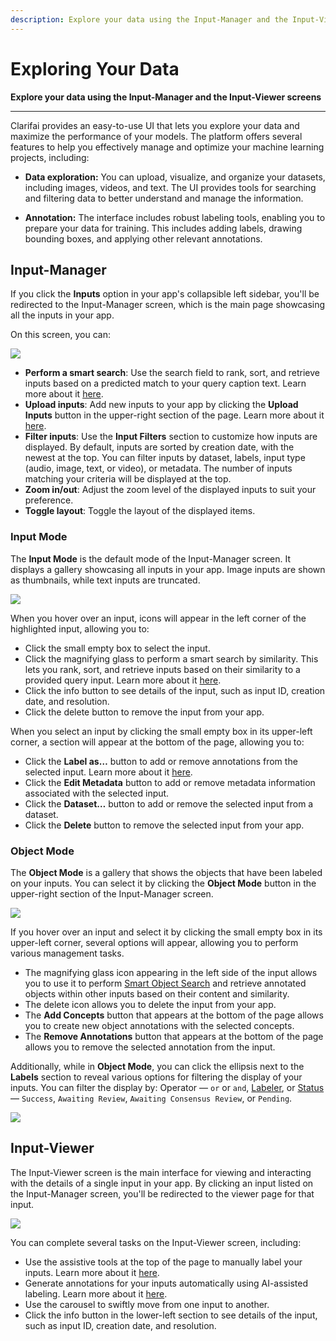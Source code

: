 ```yaml
---
description: Explore your data using the Input-Manager and the Input-Viewer screens
---
```


# Exploring Your Data

**Explore your data using the Input-Manager and the Input-Viewer screens**
<hr />

Clarifai provides an easy-to-use UI that lets you explore your data and maximize the performance of your models. The platform offers several features to help you effectively manage and optimize your machine learning projects, including:

- **Data exploration:** You can upload, visualize, and organize your datasets, including images, videos, and text. The UI provides tools for searching and filtering data to better understand and manage the information.

- **Annotation:** The interface includes robust labeling tools, enabling you to prepare your data for training. This includes adding labels, drawing bounding boxes, and applying other relevant annotations.

## Input-Manager

If you click the **Inputs** option in your app's collapsible left sidebar, you'll be redirected to the Input-Manager screen, which is the main page showcasing all the inputs in your app.

On this screen, you can:

![](/img/community_2/data_explorer_1.png)

- **Perform a smart search**: Use the search field to rank, sort, and retrieve inputs based on a predicted match to your query caption text. Learn more about it [here](https://docs.clarifai.com/portal-guide/psearch/visual-search/#smart-image-search-by-caption). 
- **Upload inputs**: Add new inputs to your app by clicking the **Upload Inputs** button in the upper-right section of the page. Learn more about it [here](https://docs.clarifai.com/portal-guide/data/#upload-inputs). 
- **Filter inputs**: Use the **Input Filters** section to customize how inputs are displayed. By default, inputs are sorted by creation date, with the newest at the top. You can filter inputs by dataset, labels, input type (audio, image, text, or video), or metadata. The number of inputs matching your criteria will be displayed at the top.
- **Zoom in/out**: Adjust the zoom level of the displayed inputs to suit your preference.
- **Toggle layout**: Toggle the layout of the displayed items. 

### Input Mode

The **Input Mode** is the default mode of the Input-Manager screen. It displays a gallery showcasing all inputs in your app. Image inputs are shown as thumbnails, while text inputs are truncated.

![](/img/community_2/data_explorer_2.png)

When you hover over an input, icons will appear in the left corner of the highlighted input, allowing you to:

- Click the small empty box to select the input. 
- Click the magnifying glass to perform a smart search by similarity. This lets you rank, sort, and retrieve inputs based on their similarity to a provided query input. Learn more about it [here](https://docs.clarifai.com/portal-guide/psearch/visual-search#smart-image-search-by-visual-similarity).
- Click the info button to see details of the input, such as input ID, creation date, and resolution.
- Click the delete button to remove the input from your app.

When you select an input by clicking the small empty box in its upper-left corner, a section will appear at the bottom of the page, allowing you to:

- Click the **Label as…** button to add or remove annotations from the selected input. Learn more about it [here](https://docs.clarifai.com/portal-guide/annotate/create-get-update-delete#via-the-inputs-manager-page).
- Click the **Edit Metadata** button to add or remove metadata information associated with the selected input.
- Click the **Dataset…** button to add or remove the selected input from a dataset.
- Click the **Delete** button to remove the selected input from your app.

### Object Mode

The **Object Mode** is a gallery that shows the objects that have been labeled on your inputs. You can select it by clicking the **Object Mode** button in the upper-right section of the Input-Manager screen. 

![](/img/community_2/data_explorer_3.png)

If you hover over an input and select it by clicking the small empty box in its upper-left corner, several options will appear, allowing you to perform various management tasks.

- The magnifying glass icon appearing in the left side of the input allows you to use it to perform [Smart Object Search](https://docs.clarifai.com/portal-guide/psearch/prank) and retrieve annotated objects within other inputs based on their content and similarity.
- The delete icon allows you to delete the input from your app.
- The **Add Concepts** button that appears at the bottom of the page allows you to create new object annotations with the selected concepts.
- The **Remove Annotations** button that appears at the bottom of the page allows you to remove the selected annotation from the input.

Additionally, while in **Object Mode**, you can click the ellipsis next to the **Labels** section to reveal various options for filtering the display of your inputs. You can filter the display by: Operator — `or` or `and`, [Labeler](https://docs.clarifai.com/portal-guide/annotate/create-a-task#step-6-add-collaborators), or [Status](https://docs.clarifai.com/api-guide/advanced-topics/status-codes#annotation-related-codes-24xxx) — `Success`, `Awaiting Review`, `Awaiting Consensus Review`, or `Pending`.

![](/img/community_2/data_explorer_4.png)

## Input-Viewer

The Input-Viewer screen is the main interface for viewing and interacting with the details of a single input in your app. By clicking an input listed on the Input-Manager screen, you'll be redirected to the viewer page for that input.

![](/img/community_2/explorer_1.png)

You can complete several tasks on the Input-Viewer screen, including:

- Use the assistive tools at the top of the page to manually label your inputs. Learn more about it [here](https://docs.clarifai.com/portal-guide/annotate/label-types/). 
- Generate annotations for your inputs automatically using AI-assisted labeling. Learn more about it [here](https://docs.clarifai.com/portal-guide/annotate/ai-assist). 
- Use the carousel to swiftly move from one input to another. 
- Click the info button in the lower-left section to see details of the input, such as input ID, creation date, and resolution.

